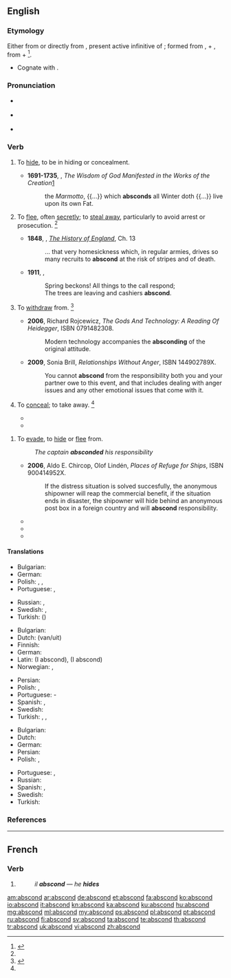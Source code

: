 ==English==

===Etymology===
Either from {{etyl|frm|en}} {{term|abscondre|lang=frm}} or directly from {{etyl|la|en}} {{term|abscondere|lang=la}}, present active infinitive of {{term/t|la|abscondō||hide}}; formed from {{term|abs|lang=la}}, {{term|ab||away|lang=la}} + {{term/t|la|condō||put together, store}}, from {{term|con||together|lang=la}} + {{term/t|la|dō||put}}<ref>{{R:CDOE|page=4}}</ref>.
* Cognate with {{term|sconce||a type of light fixture}}.

===Pronunciation===
* {{a|RP}} {{IPA|/əbˈskɒnd/}}
* {{a|US}} {{IPA|/æbˈskɑnd/|/æbˈzkɑnd/}}
* {{rhymes|ɒnd}}

===Verb===
{{en-verb}}

# {{context|intransitive|reflexive|archaic|lang=en}} To [[hide]], to be in hiding or concealment.
#* '''1691-1735''', {{w|John Ray}}, ''The Wisdom of God Manifested in the Works of the Creation''[http://books.google.com/books?id=rRI5AAAAcAAJ&pg=PA300&dq=intitle:works+of+creation+inauthor:ray&hl=en&sa=X&ei=mpnNUZHMJ4Pu0gGZo4GICw&ved=0CDUQ6AEwAA#v=snippet&q=absconds&f=false]<!--The work was in editions while Ray was alive from 1691 to 1705. Google Books has the citation only in a 1735 edition.-->
#*: the ''Marmotto'', {{...}} which '''absconds''' all Winter doth {{...}} live upon its own Fat.<!--MW 1913 has "the marmot absconds all winter"-->
# {{context|intransitive|reflexive|lang=en}} To [[flee]], often [[secretly]]; to [[steal away]], particularly to avoid arrest or prosecution. {{defdate|From mid 16th century.}}<ref name=SOED/>
#* '''1848''', {{w|Thomas Babington Macaulay}}, ''[[w:The History of England from the Accession of James the Second|The History of England]]'', Ch. 13
#*: ... that very homesickness which, in regular armies, drives so many recruits to '''abscond''' at the risk of stripes and of death.
#* '''1911''', {{w|Ambrose Bierce}}, ''{{w|The Devil's Dictionary}}''
#*: Spring beckons! All things to the call respond;<br>The trees are leaving and cashiers '''abscond'''.
# {{context|intransitive|lang=en}} To [[withdraw]] from. {{defdate|From mid 16th century.}}<ref name=SOED>{{R:SOED5|page=8}}</ref>
#* '''2006''', Richard Rojcewicz, ''The Gods And Technology: A Reading Of Heidegger'', ISBN 0791482308.
#*: Modern technology accompanies the '''absconding''' of the original attitude.<!--What does this mean? It is a paraphrase of a translation of Heidegger.-->
#* '''2009''', Sonia Brill, ''Relationships Without Anger'', ISBN 144902789X.
#*: You cannot '''abscond''' from the responsibility both you and your partner owe to this event, and that includes dealing with anger issues and any other emotional issues that come with it.
# {{context|transitive|obsolete|lang=en}} To [[conceal]]; to take away. {{defdate|First attested in the late 16<sup>th</sup> century.}}<ref name=SOED/>
#* {{quote-book|title=treatise on the eye, the manner and phaenomena of vision| volume=2| author=William Porterfield| editor=G. Hamilton, John Balfour| year=1759 |passage=for having applied to the Side of the Head any thin black Body, such as the Brim of a Hat, so as it may '''abscond''' the Objects that are upon that Side }}
#* {{quote-book|title=The Buccaneers of America| page=161| books.google.com/books?isbn=1108024815| author={{w|John Esquemeling}}, Henry Powell| year_published=2010| year=1684| passage=They examined every prisoner by himself (who were in all about two hundred and fifty persons) where they had '''absconded''' the rest of their goods}}
<!--
#* '''2005''', [http://nrtw.org/b/nr_379.php news release], National Right to Work Legal Defense Foundation Inc, 15 February,
#*: “''They try to '''abscond''' his wages [...]''” not valid for attestation-->
# {{label|en|transitive}} To [[evade]], to [[hide]] or [[flee]] from.
#: ''The captain '''absconded''' his responsibility''
#* '''2006''', Aldo E. Chircop, Olof Lindén, ''Places of Refuge for Ships'', ISBN 900414952X.
#*: If the distress situation is solved succesfully, the anonymous shipowner will reap the commercial benefit, if the situation ends in disaster, the shipowner will hide behind an anonymous post box in a foreign country and will '''abscond''' responsibility.
#* {{quote-book| title=The Mystical Harvest| page=431| books.google.com/books?isbn=0595481140| author=Somar| year=2008| passage=The driver snatched a packet of cigarettes out of the glove compartment and '''absconded''' the driver's seat without a word}}
#* {{quote-book| title=Girls on the Verge: Debutante Dips, Drive-bys, and Other Initiations| page=29| books.google.com/books?isbn=1429981970| author=Vendela Vida| year=2007| passage=Those who evidently did not get invited back to their top choices have already '''absconded''' the scene, tripping in their high heels as they ran.}}
#* {{quote-book| title=Gangland Melbourne| page=47| books.google.com/books?isbn=0522858694| author=James Morton, Susanna Lobez| year=2011| passage=In 1939 she '''absconded''' her bail in Melbourne and went to New Zealand, where she also absconded on a charge of stealing diamonds.}}

====Translations====
{{trans-top|to withdraw from}}
* Bulgarian: {{t|bg|избягвам, отдръпвам се от}}
* German: {{l/de|sich}} {{t+|de|zurückziehen}}
* Polish: {{t+|pl|uniknąć}}, {{t|pl|uciec od}}, {{t|pl|ukryć się przed}}
* Portuguese: {{t+|pt|fugir}}, {{t+|pt|evadir}}
{{trans-mid}}
* Russian: {{t+|ru|уклоняться}}, {{t+|ru|избегать}}
* Swedish: {{t+|sv|avvika}}, {{t+|sv|lämna}}
* Turkish: ({{l/tr|geri}}) {{t+|tr|çekilmek}}
{{trans-bottom}}

{{trans-top|to depart secretly}}
* Bulgarian: {{t|bg|измъквам се, заминавам тайно}}
* Dutch: {{l/nl|heimelijk}} {{t+|nl|vertrekken}} (van/uit)
* Finnish: {{t+|fi|karata}}
* German: {{l/de|sich}} {{t|de|davonmachen}}
* Latin: {{t|la|lateo}} (I abscond), {{t|la|latito}} (I abscond)
* Norwegian: {{t+|no|rømme}}, {{t|no|stikke av}}
{{trans-mid}}
* Persian: {{t+|fa|گريختن|sc=fa-Arab}}
* Polish: {{t|pl|zbiec}}, {{t+|pl|uciec}}
* Portuguese: {{t+|pt|esconder}}-{{t+|pt|se}}
* Spanish: {{t+|es|fugar|alt=fugarse}}, {{t|es|evadir|alt=evadirse}}
* Swedish: {{t+|sv|rymma}}
* Turkish: {{t+|tr|kaçmak}}, {{t+|tr|sıvışmak}} {{qualifier|colloquial}}, {{t+|tr|tüymek}} {{qualifier|colloquial}}
{{trans-bottom}}

{{trans-top|to hide (something)}}
* Bulgarian: {{t|bg|укривам се}}
* Dutch: {{t+|nl|wegrennen}}
* German: {{l/de|sich}} {{t+|de|verstecken}}
* Persian: {{t|fa|پنهان شدن|sc=fa-Arab}}
* Polish: {{t|pl|zbiec}}, {{t+|pl|uciec}}
{{trans-mid}}
* Portuguese: {{t+|pt|esconder}}, {{t+|pt|ocultar}}
* Russian: {{t+|ru|скрыва́ть|tr=skryvát'}}
* Spanish: {{t+|es|huir}}, {{t+|es|fugarse}}
* Swedish: {{t+|sv|gömma sig}}
* Turkish: {{t+|tr|saklanmak}}
{{trans-bottom}}

===References===
<references/>

----

==French==

===Verb===
{{fr-verb-form}}

# {{conjugation of|abscondre||3|s|pres|ind|lang=fr}}
#: ''il '''abscond''''' &mdash; ''he '''hides'''''

[[am:abscond]]
[[ar:abscond]]
[[de:abscond]]
[[et:abscond]]
[[fa:abscond]]
[[ko:abscond]]
[[io:abscond]]
[[it:abscond]]
[[kn:abscond]]
[[ka:abscond]]
[[ku:abscond]]
[[hu:abscond]]
[[mg:abscond]]
[[ml:abscond]]
[[my:abscond]]
[[ps:abscond]]
[[pl:abscond]]
[[pt:abscond]]
[[ru:abscond]]
[[fi:abscond]]
[[sv:abscond]]
[[ta:abscond]]
[[te:abscond]]
[[th:abscond]]
[[tr:abscond]]
[[uk:abscond]]
[[vi:abscond]]
[[zh:abscond]]